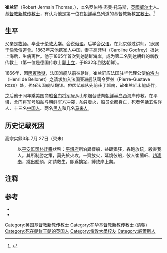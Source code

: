 '''崔兰轩'''（Robert Jermain Thomas，{{bd|1839年||1866年||catIdx=C}}），本名罗伯特·杰曼·托马斯，[[英國|英國]][[威尔士|威尔士]]人。[[基督教新教|基督教新教]][[传教士|传教士]]，有认为他是第一位在[[朝鲜半岛|朝鲜半岛]]殉道的基督教新教[[宣教士|宣教士]]。<ref>{{Cite web |url=http://www.liangyou.net/index.php?p=c41c7ae8-0628-1029-a8e5-00d0b74fb760 |title=存档副本 |access-date=2010-05-01 |archive-date=2014-01-20 |archive-url=https://web.archive.org/web/20140120014456/http://liangyou.net/index.php?p=c41c7ae8-0628-1029-a8e5-00d0b74fb760 |dead-url=no }}</ref>

==生平==

父亲是[[牧师|牧师]]。毕业于[[伦敦大学|伦敦大学]]。会说[[俄语|俄语]]，后学会[[汉语|汉语]]。在北京做过讲师。[http://www.christianheroes.com/people/christian_heroes_robert_jermain_thomas.html]{{Dead link|date=2018年9月 |bot=InternetArchiveBot |fix-attempted=yes }}隶属于[[倫敦傳道會|倫敦傳道會]]。1863年来他携家人中国，妻子高菲琳（Caroline Godfrey）抵达上海后，生病离世。他于1865年首次到达朝鲜海岸，成为第二名到达朝鲜的新教传教士（第一位是德国传教士[[郭士立|郭士立]]，于1832年到达朝鲜）。

{{main|丙寅洋扰}}
1866年，因[[丙寅教狱|丙寅教狱]]，法国派舰队前往朝鲜，崔兰轩应法国驻华代理公使[[伯洛内|伯洛内]]（Henri de Bellonet）之请求加入法国亚洲舰队司令罗兹（Pierre-Gustave Roze）处，担任法国舰队翻译。但因法舰队先前往了越南，故崔兰轩未能成行。

之后他于同年乘美国商船[[舍门将军号|舍门将军号]]从山东烟台驶向[[朝鲜半岛|朝鲜半岛]]西海岸传教。在平壤，舍门将军号船舶与朝鲜军方冲突，船只着火，船员全都身亡，死者包括五名洋人、十三名[[中国人|中国人]]、两名[[黑人|黑人]]和几名[[马来人|马来人]]。

== 历史记载死因 ==
高宗实録3年 7月 27日（癸未）

: 以[[平安道|平安]][[監司|監司]][[朴珪壽|朴珪壽]]狀啓：[[平壤府|平壤府]]所泊異樣船，益肆猖狂，轟砲放銃，殺害我人。其所制勝之策，莫先於火攻，一齊放火，延燒彼船，彼人崔蘭軒、[[趙凌奉|趙凌奉]]，跳出船頭，如請救生，卽爲擒捉，縛致岸上矣。

== 注释 ==
<references/>

== 参考 ==
* {{cite book | last = American Presbyterian Mission | year = 1867 | title = Memorials of Protestant Missionaries to the Chinese| publisher = American Presbyterian Mission Press  | location = Shanghai}}
* {{cite book | first = Alfred | last = Broomhall | authorlink = Alfred James Broomhall | year = 1982 | title = Hudson Taylor and China's Open Century: Barbarians at the Gates | publisher = Hodder and Stoughton | location = London}}

[[Category:英国基督教新教传教士|Category:英国基督教新教传教士]]
[[Category:在华基督教新教传教士_(清朝)|Category:在华基督教新教传教士 (清朝)]]
[[Category:死在朝鲜王朝的英国人|Category:死在朝鲜王朝的英国人]]
[[Category:倫敦大學校友|Category:倫敦大學校友]]
[[Category:威爾斯人|Category:威爾斯人]]